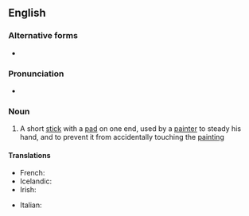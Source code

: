 ==English==
{{wikipedia}}

===Alternative forms===
* {{alter|en|mahlstick}}

===Pronunciation===
* {{IPA|/ˈmɔːl.stɪk/|lang=en}}

===Noun===
{{en-noun}}

# {{lb|en|arts}} A short [[stick]] with a [[pad]] on one end, used by a [[painter]] to steady his hand, and to prevent it from accidentally touching the [[painting]]

====Translations====
{{trans-top}}
* French: {{t+|fr|appui-main|m}}
* Icelandic: {{t|is|málarastafur|m}}
* Irish: {{t|ga|lámhthaca péintéara|m}}
{{trans-mid}}
* Italian: {{t|it|appoggiamano|m}}
{{trans-bottom}}
